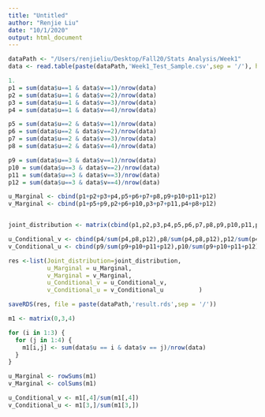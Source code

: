 ```yaml
---
title: "Untitled"
author: "Renjie Liu"
date: "10/1/2020"
output: html_document
---
```


```r

dataPath <- "/Users/renjieliu/Desktop/Fall20/Stats Analysis/Week1"
data <- read.table(paste(dataPath,'Week1_Test_Sample.csv',sep = '/'), header=TRUE)

1.
p1 = sum(data$u==1 & data$v==1)/nrow(data)
p2 = sum(data$u==1 & data$v==2)/nrow(data)
p3 = sum(data$u==1 & data$v==3)/nrow(data)
p4 = sum(data$u==1 & data$v==4)/nrow(data)

p5 = sum(data$u==2 & data$v==1)/nrow(data)
p6 = sum(data$u==2 & data$v==2)/nrow(data)
p7 = sum(data$u==2 & data$v==3)/nrow(data)
p8 = sum(data$u==2 & data$v==4)/nrow(data)

p9 = sum(data$u==3 & data$v==1)/nrow(data)
p10 = sum(data$u==3 & data$v==2)/nrow(data)
p11 = sum(data$u==3 & data$v==3)/nrow(data)
p12 = sum(data$u==3 & data$v==4)/nrow(data)

u_Marginal <- cbind(p1+p2+p3+p4,p5+p6+p7+p8,p9+p10+p11+p12)
v_Marginal <- cbind(p1+p5+p9,p2+p6+p10,p3+p7+p11,p4+p8+p12)


joint_distribution <- matrix(cbind(p1,p2,p3,p4,p5,p6,p7,p8,p9,p10,p11,p12),3,4,byrow = TRUE)

u_Conditional_v <- cbind(p4/sum(p4,p8,p12),p8/sum(p4,p8,p12),p12/sum(p4,p8,p12))
v_Conditional_u <- cbind(p9/sum(p9+p10+p11+p12),p10/sum(p9+p10+p11+p12),p11/sum(p9+p10+p11+p12),p12/sum(p9+p10+p11+p12))

res <-list(Joint_distribution=joint_distribution,
           u_Marginal = u_Marginal,
           v_Marginal = v_Marginal,
           u_Conditional_v = u_Conditional_v,
           v_Conditional_u = v_Conditional_u          )

saveRDS(res, file = paste(dataPath,'result.rds',sep = '/'))

```

```r
m1 <- matrix(0,3,4)

for (i in 1:3) {
  for (j in 1:4) {
    m1[i,j] <- sum(data$u == i & data$v == j)/nrow(data)
  }
}

u_Marginal <- rowSums(m1)
v_Marginal <- colSums(m1)

u_Conditional_v <- m1[,4]/sum(m1[,4])
v_Conditional_u <- m1[3,]/sum(m1[3,])

```
